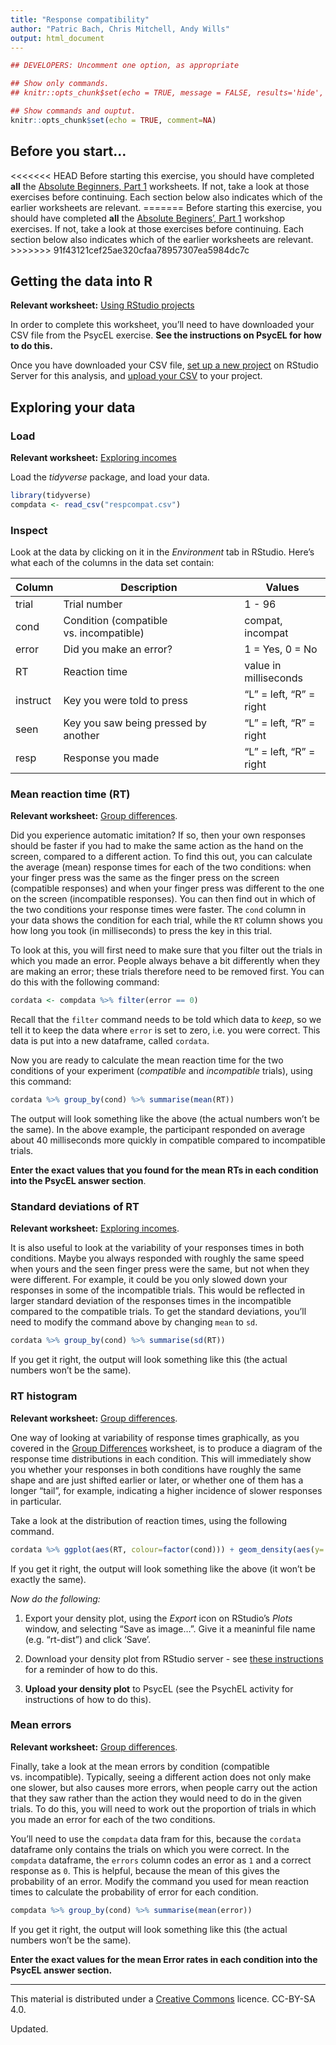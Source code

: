 ```yaml
---
title: "Response compatibility"
author: "Patric Bach, Chris Mitchell, Andy Wills"
output: html_document
---
```


```r
## DEVELOPERS: Uncomment one option, as appropriate

## Show only commands.
## knitr::opts_chunk$set(echo = TRUE, message = FALSE, results='hide', fig.keep = 'none', comment=NA)

## Show commands and ouptut.
knitr::opts_chunk$set(echo = TRUE, comment=NA)
```

## Before you start...
<<<<<<< HEAD
Before starting this exercise, you should have completed **all** the [Absolute Beginners, Part 1](index.html) worksheets. If not, take a look at those exercises before continuing. Each section below also indicates which of the earlier worksheets are relevant.
=======
Before starting this exercise, you should have completed **all** the [Absolute Beginers', Part 1](index.html) workshop exercises. If not, take a look at those exercises before continuing. Each section below also indicates which of the earlier worksheets are relevant.
>>>>>>> 91f43121cef25ae320cfaa78957307ea5984dc7c

## Getting the data into R
**Relevant worksheet:** [Using RStudio projects](using-projects.html)

In order to complete this worksheet, you'll need to have downloaded your CSV file from the PsycEL exercise. **See the instructions on PsycEL for how to do this.**

Once you have downloaded your CSV file, [set up a new project](using-projects.html) on RStudio Server for this analysis, and [upload your CSV](entering-data-by-hand.html#upload) to your project.

## Exploring your data

### Load
**Relevant worksheet:** [Exploring incomes](exploring-incomes.html) 

Load the _tidyverse_ package, and load your data.
```r
library(tidyverse)
compdata <- read_csv("respcompat.csv")
```

### Inspect
Look at the data by clicking on it in the _Environment_ tab in RStudio. Here's what each of the columns in the data set contain:

| Column | Description                             | Values             |
| ------ | --------------------------------------- | ------------------ |
| trial  | Trial number                            | 1 - 96            |
| cond   | Condition (compatible vs. incompatible) | compat, incompat   |
| error  | Did you make an error?                             | 1 = Yes, 0 = No    |
| RT     | Reaction time                           | value in milliseconds |
| instruct | Key you were told to press            | "L" = left, "R" = right |
| seen     | Key you saw being pressed by another             | "L" = left, "R" = right |
| resp     | Response you made                      | "L" = left, "R" = right |


### Mean reaction time (RT)
**Relevant worksheet:** [Group differences](group-differences.html). 

Did you experience automatic imitation? If so, then your own responses should be faster if you had to make the same action as the hand on the screen, compared to a different action. 
To find this out, you can calculate the average (mean) response times for each of the two conditions: when your finger press was the same as the finger press on the screen (compatible responses) and when your finger press was different to the one on the screen (incompatible responses). You can then find out in which of the two conditions your response times were faster.
The `cond` column in your data shows the condition for each trial, while the `RT` column shows you how long you took (in milliseconds) to press the key in this trial.

To look at this, you will first need to make sure that you filter out the trials in which you made an error. People always behave a bit differently when they are making an error; these trials therefore need to be removed first. You can do this with the following command:

```r
cordata <- compdata %>% filter(error == 0)
```

Recall that the `filter` command needs to be told which data to _keep_, so we tell it to keep the data where `error` is set to zero, i.e. you were correct. This data is put into a new dataframe, called `cordata`.

Now you are ready to calculate the mean reaction time for the two conditions of your experiment (_compatible_ and _incompatible_ trials), using this command:

```r
cordata %>% group_by(cond) %>% summarise(mean(RT))
```
The output will look something like the above (the actual numbers won't be the same). In the above example, the participant responded on average about 40 milliseconds more quickly in compatible compared to incompatible trials.

**Enter the exact values that you found for the mean RTs in each condition into the PsycEL answer section**.

### Standard deviations of RT
**Relevant worksheet:** [Exploring incomes](exploring-incomes.html). 

It is also useful to look at the variability of your responses times in both conditions. Maybe you always responded with roughly the same speed when yours and the seen finger press were the same, but not when they were different. For example, it could be you only slowed down your responses in some of the incompatible trials. This would be reflected in larger standard deviation of the responses times in the incompatible compared to the compatible trials.
To get the standard deviations, you'll need to modify the command above by changing `mean` to `sd`. 

```r
cordata %>% group_by(cond) %>% summarise(sd(RT))
```
If you get it right, the output will look something like this (the actual numbers won't be the same).

### RT histogram
**Relevant worksheet:** [Group differences](group-differences.html).

One way of looking at variability of response times graphically, as you covered in the [Group Differences](group-differences.html) worksheet, is to produce a diagram of the response time distributions in each condition. This will immediately show you whether your responses in both conditions have roughly the same shape and are just shifted earlier or later, or whether one of them has a longer "tail", for example, indicating a higher incidence of slower responses in particular. 

Take a look at the distribution of reaction times, using the following command. 

```r
cordata %>% ggplot(aes(RT, colour=factor(cond))) + geom_density(aes(y=..scaled..)) 
```

If you get it right, the output will look something like the above (it won't be exactly the same). 

_Now do the following:_

1. Export your density plot, using the _Export_ icon on RStudio's _Plots_ window, and selecting "Save as image...". Give it a meaninful file name (e.g. "rt-dist") and click 'Save'. 

2. Download your density plot from RStudio server - see [these instructions](using-projects.html#download) for a reminder of how to do this.

3. **Upload your density plot** to PsycEL (see the PsychEL activity for instructions of how to do this).

### Mean errors
**Relevant worksheet:** [Group differences](group-differences.html).

Finally, take a look at the mean errors by condition (compatible vs. incompatible). Typically, seeing a different action does not only make one slower, but also causes more errors, when people carry out the action that they saw rather than the action they would need to do in the given trials. To do this, you will need to work out the proportion of trials in which you made an error for each of the two conditions.

You'll need to use the `compdata` data fram for this, because the `cordata` dataframe only contains the trials on which you were correct. In the `compdata` dataframe, the `errors` column codes an error as `1` and a correct response as `0`. This is helpful, because the mean of this gives the probability of an error. Modify the command you used for mean reaction times to calculate the probability of error for each condition. 

```r
compdata %>% group_by(cond) %>% summarise(mean(error))
```

If you get it right, the output will look something like this (the actual numbers won't be the same).

**Enter the exact values for the mean Error rates in each condition into the PsycEL answer section.**

___

This material is distributed under a [Creative Commons](https://creativecommons.org/) licence. CC-BY-SA 4.0. 

Updated.
